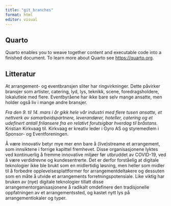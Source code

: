 ```yaml
---
title: "git_branches"
format: html
editor: visual
---
```


## Quarto

Quarto enables you to weave together content and executable code into a finished document.
To learn more about Quarto see <https://quarto.org>.

## Litteratur 

At arrangement- og eventbransjen sliter har ringvirkninger.
Dette påvirker bransjer som artister, catering, lyd, lys, teknikk, scene, foredragsholdere, lokalutleie med flere.
Eventbyråene har ikke bare selv mange ansatte, men holder også liv i mange andre bransjer.

*Fra den 9. til 14. mars i år gikk hele vår industri med flere tusen ansatte, et nettverk av samarbeidspartnere, leverandører, hoteller, catering og et udefinert antall frilansere fra en relativt forutsigbar hverdag til bråstans.* Kristian Kirkvaag til.
Kirkvaag er kreativ leder i Gyro AS og styremedlem i Sponsor- og Eventforeningen.

Å være innovativ betyr mye mer enn bare å (live)streame et arrangement, som innsiktene i forrige kapittel fremhevet.
Disse organisasjonene lyktes ved kontinuerlig å fremme innovative miljøer før utbruddet av COVID-19, ved å være verdidrevne og kundesentrerte.
Det er derfor forståelig at digitale teknologier ikke ble brukt som en midlertidig løsning, men heller som midler til å forbedre opplevelsesplattformer for arrangementdeltakere og dessuten som en måte å utvide et arrangements forretningspotensiale.
Like viktig har bruken av (nye) digitale teknologier tillatt disse arrangementorganisasjonene å radikalt omdefinere den tradisjonelle oppfatningen av et arrangementssted, og kastet nytt lys på arrangementlokaler og typer.

